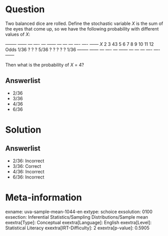 Question
========

Two balanced dice are rolled. Define the stochastic variable *X* is the sum of the eyes that come up, so we have the following probability with different values of *X*:

  -------- ------ --- ---- --- ------ --- --- --- ---- ---- ------ *X* 2 3 43 5 6 7 8 9 10 11 12 Odds 1/36 ?   ?    ?   5/36 ?   ?   ?   ?    ?    1/36 -------- ------ --- ---- --- ------ --- --- --- ---- ---- ------

Then what is the probability of *X* = 4?

Answerlist
----------

* 2/36
* 3/36
* 4/36
* 6/36

Solution
========

Answerlist
----------

* 2/36: Incorrect
* 3/36: Correct
* 4/36: Incorrect
* 6/36: Incorrect

Meta-information
================
exname: uva-sample-mean-1044-en
extype: schoice
exsolution: 0100
exsection: Inferential Statistics/Sampling Distributions/Sample mean
exextra[Type]: Conceptual
exextra[Language]: English
exextra[Level]: Statistical Literacy
exextra[IRT-Difficulty]: 2
exextra[p-value]: 0.5905
